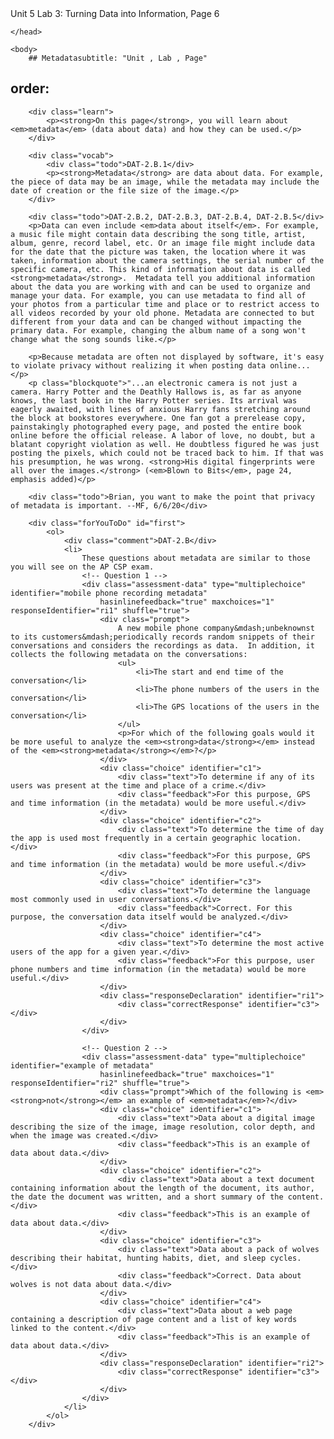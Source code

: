 Unit 5 Lab 3: Turning Data into Information, Page 6</title>
	</head>

    <body>
        ## Metadatasubtitle: "Unit , Lab , Page"
order:
---
        <div class="learn">
            <p><strong>On this page</strong>, you will learn about <em>metadata</em> (data about data) and how they can be used.</p>
        </div>
                
        <div class="vocab">
            <div class="todo">DAT-2.B.1</div>
            <p><strong>Metadata</strong> are data about data. For example, the piece of data may be an image, while the metadata may include the date of creation or the file size of the image.</p>
        </div>
        
        <div class="todo">DAT-2.B.2, DAT-2.B.3, DAT-2.B.4, DAT-2.B.5</div>
        <p>Data can even include <em>data about itself</em>. For example, a music file might contain data describing the song title, artist, album, genre, record label, etc. Or an image file might include data for the date that the picture was taken, the location where it was taken, information about the camera settings, the serial number of the specific camera, etc. This kind of information about data is called <strong>metadata</strong>.  Metadata tell you additional information about the data you are working with and can be used to organize and manage your data. For example, you can use metadata to find all of your photos from a particular time and place or to restrict access to all videos recorded by your old phone. Metadata are connected to but different from your data and can be changed without impacting the primary data. For example, changing the album name of a song won't change what the song sounds like.</p>
                
        <p>Because metadata are often not displayed by software, it's easy to violate privacy without realizing it when posting data online...</p>
        <p class="blockquote">"...an electronic camera is not just a camera. Harry Potter and the Deathly Hallows is, as far as anyone knows, the last book in the Harry Potter series. Its arrival was eagerly awaited, with lines of anxious Harry fans stretching around the block at bookstores everywhere. One fan got a prerelease copy, painstakingly photographed every page, and posted the entire book online before the official release. A labor of love, no doubt, but a blatant copyright violation as well. He doubtless figured he was just posting the pixels, which could not be traced back to him. If that was his presumption, he was wrong. <strong>His digital fingerprints were all over the images.</strong> (<em>Blown to Bits</em>, page 24, emphasis added)</p> 
        
        <div class="todo">Brian, you want to make the point that privacy of metadata is important. --MF, 6/6/20</div>
        
        <div class="forYouToDo" id="first">
			<ol>
                <div class="comment">DAT-2.B</div>
                <li>
                	These questions about metadata are similar to those you will see on the AP CSP exam.
                	<!-- Question 1 -->
                    <div class="assessment-data" type="multiplechoice" identifier="mobile phone recording metadata"
                        hasinlinefeedback="true" maxchoices="1" responseIdentifier="ri1" shuffle="true">
                        <div class="prompt">
                            A new mobile phone company&mdash;unbeknownst to its customers&mdash;periodically records random snippets of their conversations and considers the recordings as data.  In addition, it collects the following metadata on the conversations:
                            <ul>
                                <li>The start and end time of the conversation</li>
                                <li>The phone numbers of the users in the conversation</li>
                                <li>The GPS locations of the users in the conversation</li>
                            </ul>
                            <p>For which of the following goals would it be more useful to analyze the <em><strong>data</strong></em> instead of the <em><strong>metadata</strong></em>?</p>
                        </div>
                        <div class="choice" identifier="c1">
                            <div class="text">To determine if any of its users was present at the time and place of a crime.</div>
                            <div class="feedback">For this purpose, GPS and time information (in the metadata) would be more useful.</div>
                        </div>
                        <div class="choice" identifier="c2">
                            <div class="text">To determine the time of day the app is used most frequently in a certain geographic location.</div>
                            <div class="feedback">For this purpose, GPS and time information (in the metadata) would be more useful.</div>
                        </div>
                        <div class="choice" identifier="c3">
                            <div class="text">To determine the language most commonly used in user conversations.</div>
                            <div class="feedback">Correct. For this purpose, the conversation data itself would be analyzed.</div>
                        </div>
                        <div class="choice" identifier="c4">
                            <div class="text">To determine the most active users of the app for a given year.</div>
                            <div class="feedback">For this purpose, user phone numbers and time information (in the metadata) would be more useful.</div>
                        </div>
                        <div class="responseDeclaration" identifier="ri1">
                            <div class="correctResponse" identifier="c3"></div>
                        </div>
                    </div>
                    
                    <!-- Question 2 -->
                    <div class="assessment-data" type="multiplechoice" identifier="example of metadata"
                        hasinlinefeedback="true" maxchoices="1" responseIdentifier="ri2" shuffle="true">
                        <div class="prompt">Which of the following is <em><strong>not</strong></em> an example of <em>metadata</em>?</div>
                        <div class="choice" identifier="c1">
                            <div class="text">Data about a digital image describing the size of the image, image resolution, color depth, and when the image was created.</div>
                            <div class="feedback">This is an example of data about data.</div>
                        </div>
                        <div class="choice" identifier="c2">
                            <div class="text">Data about a text document containing information about the length of the document, its author, the date the document was written, and a short summary of the content.</div>
                            <div class="feedback">This is an example of data about data.</div>
                        </div>
                        <div class="choice" identifier="c3">
                            <div class="text">Data about a pack of wolves describing their habitat, hunting habits, diet, and sleep cycles.</div>
                            <div class="feedback">Correct. Data about wolves is not data about data.</div>
                        </div>
                        <div class="choice" identifier="c4">
                            <div class="text">Data about a web page containing a description of page content and a list of key words linked to the content.</div>
                            <div class="feedback">This is an example of data about data.</div>
                        </div>
                        <div class="responseDeclaration" identifier="ri2">
                            <div class="correctResponse" identifier="c3"></div>
                        </div>
                    </div>
                </li>				   
			</ol>
		</div>


